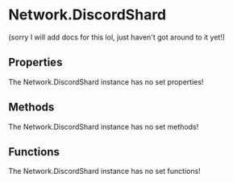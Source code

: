 [//]: # (This file was automatically compiled through the Generator luau code under this repository)
[//]: # (if you want to edit the documentation of discord-luau, please write changes)
[//]: # (to the discord-luau repository itself, we extract the comments from discord-luau and translate)
[//]: # (them into markdown files that Nextra can interpret!)

[//]: # (----- NEXTRA COMPONENTS IMPORT ----- )


[//]: # (----- DOCUMENT HEADER ----- )

# Network.DiscordShard

(sorry I will add docs for this lol, just haven't got around to it yet!)

[//]: # (----- DOCUMENT PROPERTIES ----- )

## Properties

The Network.DiscordShard instance has no set properties!

[//]: # (----- DOCUMENT METHODS ----- )

## Methods

The Network.DiscordShard instance has no set methods!

[//]: # (----- DOCUMENT FUNCTIONS ----- )

## Functions

The Network.DiscordShard instance has no set functions!

